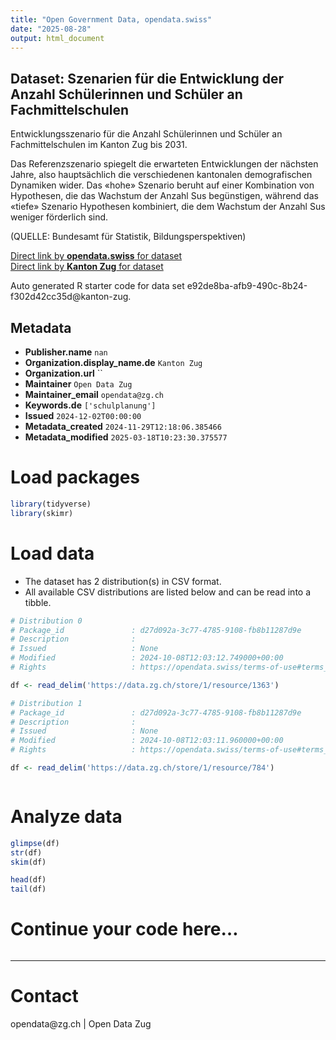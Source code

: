 ```yaml
---
title: "Open Government Data, opendata.swiss"
date: "2025-08-28"
output: html_document
---
```


## Dataset: Szenarien für die Entwicklung der Anzahl Schülerinnen und Schüler an Fachmittelschulen

Entwicklungsszenario für die Anzahl Schülerinnen und Schüler an Fachmittelschulen im Kanton Zug bis 2031.

Das Referenzszenario spiegelt die erwarteten Entwicklungen der nächsten Jahre, also hauptsächlich die verschiedenen kantonalen demografischen Dynamiken wider. Das «hohe» Szenario beruht auf einer Kombination von Hypothesen, die das Wachstum der Anzahl Sus begünstigen, während das «tiefe» Szenario Hypothesen kombiniert, die dem Wachstum der Anzahl Sus weniger förderlich sind.

(QUELLE: Bundesamt für Statistik, Bildungsperspektiven)

[Direct link by **opendata.swiss** for dataset](https://opendata.swiss/de/dataset/szenarien-fur-die-entwicklung-der-anzahl-schulerinnen-und-schuler-an-fachmittelschulen)<br>
[Direct link by **Kanton Zug** for dataset](https://www.zg.ch/behoerden/gesundheitsdirektion/statistikfachstelle/themen/bildung/8-bildungsszenarien)

Auto generated R starter code for data set e92de8ba-afb9-490c-8b24-f302d42cc35d@kanton-zug.

## Metadata

- **Publisher.name** `nan`
- **Organization.display_name.de** `Kanton Zug`
- **Organization.url** ``
- **Maintainer** `Open Data Zug`
- **Maintainer_email** `opendata@zg.ch`
- **Keywords.de** `['schulplanung']`
- **Issued** `2024-12-02T00:00:00`
- **Metadata_created** `2024-11-29T12:18:06.385466`
- **Metadata_modified** `2025-03-18T10:23:30.375577`


# Load packages

```r

library(tidyverse)
library(skimr)

```

# Load data

-   The dataset has 2 distribution(s) in CSV format.
-   All available CSV distributions are listed below and can be read into a tibble.

```r

# Distribution 0
# Package_id               : d27d092a-3c77-4785-9108-fb8b11287d9e
# Description              : 
# Issued                   : None
# Modified                 : 2024-10-08T12:03:12.749000+00:00
# Rights                   : https://opendata.swiss/terms-of-use#terms_by

df <- read_delim('https://data.zg.ch/store/1/resource/1363')

# Distribution 1
# Package_id               : d27d092a-3c77-4785-9108-fb8b11287d9e
# Description              : 
# Issued                   : None
# Modified                 : 2024-10-08T12:03:11.960000+00:00
# Rights                   : https://opendata.swiss/terms-of-use#terms_open

df <- read_delim('https://data.zg.ch/store/1/resource/784')



```

# Analyze data

```r

glimpse(df)
str(df)
skim(df)

head(df)
tail(df)

```

# Continue your code here...

```r

```

------------------------------------------------------------------------

# Contact

opendata@zg.ch | Open Data Zug
